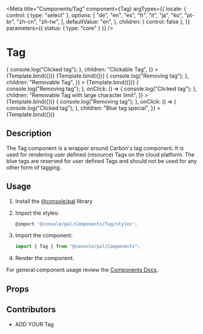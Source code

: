 

<Meta
  title="Components/Tag"
  component={Tag}
  argTypes={{
    locale: {
      control: { type: "select" },
      options: [
        "de",
        "en",
        "es",
        "fr",
        "it",
        "ja",
        "ko",
        "pt-br",
        "zh-cn",
        "zh-tw",
      ],
      defaultValue: "en",
    },
    children: { control: false },
  }}
  parameters={{ status: { type: "core" } }}
/>

# Tag


<Canvas>
  <Story
    name="Clickable Tag"
    args={{
      className: "test",
      maxCharacters: 12,
      type: "functional",
      onClick: () => {
        console.log("Clicked tag");
      },
      children: "Clickable Tag",
    }}
  >
    {Template.bind({})}
  </Story>
  <Story
    name="Unclickable Tag"
    args={{
      className: "test",
      maxCharacters: 12,
      type: "functional",
      children: "Unclickable Tag",
    }}
  >
    {Template.bind({})}
  </Story>
  <Story
    name="Removable Tag"
    args={{
      isRemovable: true,
      className: "test",
      maxCharacters: 12,
      type: "functional",
      onRemove: () => {
        console.log("Removing tag");
      },
      children: "Removable Tag",
    }}
  >
    {Template.bind({})}
  </Story>
  <Story
    name="Removable Tag with large character limit"
    args={{
      isRemovable: true,
      className: "test",
      maxCharacters: 64,
      type: "red",
      onRemove: () => {
        console.log("Removing tag");
      },
      onClick: () => {
        console.log("Clicked tag");
      },
      children: "Removable Tag with large character limit",
    }}
  >
    {Template.bind({})}
  </Story>
  <Story
    name="Blue tag special"
    args={{
      isRemovable: true,
      className: "test",
      maxCharacters: 64,
      type: "blue",
      onRemove: () => {
        console.log("Removing tag");
      },
      onClick: () => {
        console.log("Clicked tag");
      },
      children: "Blue tag special",
    }}
  >
    {Template.bind({})}
  </Story>
</Canvas>

## Description

The Tag component is a wrapper around Carbon's tag component. It is used for rendering user defined (resource) Tags on the cloud platform. The blue tags are reserved for user defined Tags and should not be used for any other form of tagging.

## Usage

1.  Install the [@console/pal](https://github.ibm.com/ibmcloud/pal#how-to-install-and-use) library
2.  Import the styles:

    ```js
    @import '@console/pal/Components/Tag/styles';
    ```

3.  Import the component:

    ```js
    import { Tag } from "@console/pal/Components";
    ```

4.  Render the component.

For general component usage review the [Components Docs](https://pages.github.ibm.com/ibmcloud/pal/development-guidelines/components/overview).

## Props

<ArgsTable of={Tag} />

## Contributors

- ADD YOUR Tag
